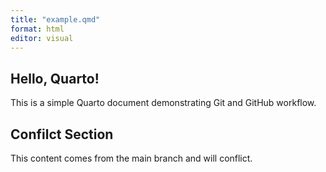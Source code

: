 ```yaml
---
title: "example.qmd"
format: html
editor: visual
---
```


## Hello, Quarto!
This is a simple Quarto document demonstrating Git and GitHub workflow.

## Confilct Section
This content comes from the main branch and will conflict.
